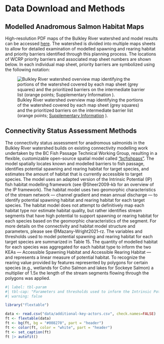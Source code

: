# Data Download and Methods {-}

## Modelled Anadromous Salmon Habitat Maps {-}

High-resolution PDF maps of the Bulkley River watershed and model results can be accessed [here](https://github.com/smnorris/bcfishpass/tree/main/wcrp/pdfs). The watershed is divided into multiple maps sheets to allow for detailed examination of modelled spawning and rearing habitat and priority barriers identified through this planning process. The locations of WCRP priority barriers and associated map sheet numbers are shown below. In each individual map sheet, priority barriers are symbolized using the following notation: 

![Bulkley River watershed overview map identifying the portions of the watershed covered by each map sheet (grey squares) and the prioritized barriers on the intermediate barrier list (orange points; [Supplementary Information](supplementary-information.qmd)
).](images/overview-map-bulk.png){#fig-over}

## Connectivity Status Assessment Methods {-}

The connectivity status assessment for anadromous salmonids in the Bulkley River watershed builds on existing connectivity modelling work undertaken by the BC Fish Passage Technical Working Group, resulting in a flexible, customizable open-source spatial model called ["bcfishpass"](https://github.com/smnorris/bcfishpass). The model spatially locates known and modelled barriers to fish passage, identifies potential spawning and rearing habitat for target species, and estimates the amount of habitat that is currently accessible to target species. The model uses an adapted version of the Intrinsic Potential (IP) fish habitat modelling framework (see @Sheer2009-kb for an overview of the IP framework). The habitat model uses two geomorphic characteristics of the stream network — channel gradient and mean annual discharge — to identify potential spawning habitat and rearing habitat for each target species. The habitat model does not attempt to definitively map each habitat type nor estimate habitat quality, but rather identifies stream segments that have high potential to support spawning or rearing habitat for each species based on the geomorphic characteristics of the segment. For more details on the connectivity and habitat model structure and parameters, please see @Mazany-Wright2021-rz. The variables and thresholds used to model potential spawning and rearing habitat for each target species are summarized in Table 15. The quantity of modelled habitat for each species was aggregated for each habitat type to inform the two KEAs — Accessible Spawning Habitat and Accessible Rearing Habitat — and represents a linear measure of potential habitat. To recognize the rearing value provided by features represented by polygons for certain species (e.g., wetlands for Coho Salmon and lakes for Sockeye Salmon) a multiplier of 1.5x the length of the stream segments flowing through the polygons was applied.

```r
#| label: tbl-param
#| tbl-cap: "Parameters and thresholds used to inform the Intrinsic Potential habitat model for spawning and rearing habitat for each target species in the Bulkley River watershed."
#| warning: false

library("flextable")

data <- read.csv("data/additional-key-actors.csv", check.names=FALSE)
ft <- flextable(data)
ft <- bg(ft, bg = "#008270", part = "header")
ft <- color(ft, color = "white", part = "header")
ft <- set_caption(ft)
ft |> autofit() 
```
